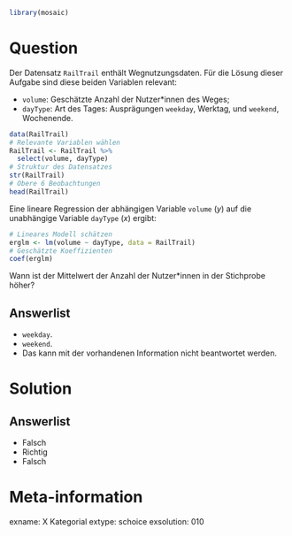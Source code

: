 ```r
library(mosaic)
```

Question
========

Der Datensatz `RailTrail` enthält Wegnutzungsdaten. Für die Lösung dieser Aufgabe sind diese beiden Variablen relevant:

- `volume`: Geschätzte Anzahl der Nutzer\*innen des Weges;
- `dayType`: Art des Tages: Ausprägungen `weekday`, Werktag, und `weekend`, Wochenende.

```r
data(RailTrail)
# Relevante Variablen wählen
RailTrail <- RailTrail %>%
  select(volume, dayType)
# Struktur des Datensatzes
str(RailTrail)
# Obere 6 Beobachtungen
head(RailTrail)
```

Eine lineare Regression der abhängigen Variable `volume` ($y$) auf die unabhängige Variable `dayType` ($x$) ergibt:

```r
# Lineares Modell schätzen
erglm <- lm(volume ~ dayType, data = RailTrail)
# Geschätzte Koeffizienten
coef(erglm)
```

Wann ist der Mittelwert der Anzahl der Nutzer\*innen in der Stichprobe höher?

Answerlist
----------
* `weekday`.
* `weekend`.
* Das kann mit der vorhandenen Information nicht beantwortet werden.


Solution
========

Answerlist
----------
* Falsch
* Richtig
* Falsch

Meta-information
================
exname: X Kategorial
extype: schoice
exsolution: 010